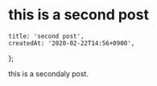 # this is a second post

    title: 'second post',
    createdAt: '2020-02-22T14:56+0900',
};

this is a secondaly post.
